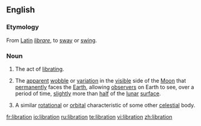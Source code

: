 ==English==
{{wikipedia}}

===Etymology===
From [[Latin]] ''[[librare]]'', to [[sway]] or [[swing]].

===Noun===
{{en-noun}}

# The act of [[librate|librating]].
# {{astronomy}} The [[apparent]] [[wobble]] or [[variation]] in the [[visible]] side of the [[Moon]] that [[permanently]] faces the [[Earth]], allowing [[observer]]s on Earth to see, over a period of time, [[slightly]] more than [[half]] of the [[lunar]] [[surface]].
# {{context|by extension}} A similar [[rotational]] or [[orbital]] characteristic of some other [[celestial]] body.

[[fr:libration]]
[[io:libration]]
[[ru:libration]]
[[te:libration]]
[[vi:libration]]
[[zh:libration]]